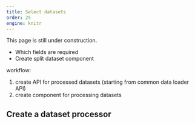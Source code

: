 ```yaml
---
title: Select datasets
order: 25
engine: knitr
---
```


:::{.callout-important}
This page is still under construction.
:::

:::{.content-hidden}
* Which fields are required
* Create split dataset component

workflow:

1. create API for processed datasets (starting from common data loader API)
2. create component for processing datasets

## Create a dataset processor
:::